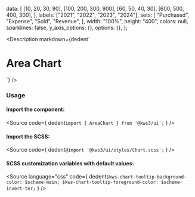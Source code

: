 
  data: [
    [10, 20, 30, 90],
    [100, 200, 300, 900],
    [60, 50, 40, 30],
    [600, 500, 400, 300],
  ],
  labels: ["2021", "2022", "2023", "2024"],
  sets: [
    "Purchased",
    "Expense",
    "Sold",
    "Revenue",
  ],
  width: "100%",
  height: "400",
  colors: null,
  sparklines: false,
  y_axis_options: {},
  options: {},
};

<Version />

<Meta of={AreaChartStories} />

<Description
  markdown={dedent`
# Area Chart
`}
/>

<Canvas>
  <Story of={AreaChartStories.AreaChart} />
</Canvas>

<Controls />

### Usage

#### Import the component:

<Source
  code={
    dedent`import { AreaChart } from '@kws3/ui';`
  }
/>

#### Import the SCSS:

<Source
  code={
    dedent`@import '@kws3/ui/styles/Chart.scss';`
  }
/>

#### SCSS customization variables with default values:

<Source
  language="css"
  code={
    dedent`
      $kws-chart-tooltip-background-color: $scheme-main;
      $kws-chart-tooltip-foreground-color: $scheme-invert-ter;
    `
  }
/>
